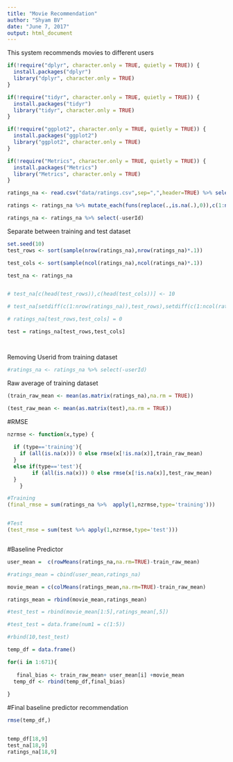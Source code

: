 ```yaml
---
title: "Movie Recommendation"
author: "Shyam BV"
date: "June 7, 2017"
output: html_document
---
```


This system recommends movies to different users

```r
if(!require("dplyr", character.only = TRUE, quietly = TRUE)) {
  install.packages("dplyr")
  library("dplyr", character.only = TRUE)
}

if(!require("tidyr", character.only = TRUE, quietly = TRUE)) {
  install.packages("tidyr")
  library("tidyr", character.only = TRUE)
}

if(!require("ggplot2", character.only = TRUE, quietly = TRUE)) {
  install.packages("ggplot2")
  library("ggplot2", character.only = TRUE)
}

if(!require("Metrics", character.only = TRUE, quietly = TRUE)) {
  install.packages("Metrics")
  library("Metrics", character.only = TRUE)
}

```


```r
ratings_na <- read.csv("data/ratings.csv",sep=",",header=TRUE) %>% select(-timestamp) %>% spread(movieId,rating) 

ratings <- ratings_na %>% mutate_each(funs(replace(.,is.na(.),0)),c(1:ncol(.)) )

ratings_na <- ratings_na %>% select(-userId)
```


Separate between training and test dataset


```r
set.seed(10)
test_rows <- sort(sample(nrow(ratings_na),nrow(ratings_na)*.1))

test_cols <- sort(sample(ncol(ratings_na),ncol(ratings_na)*.1))

test_na <- ratings_na


# test_na[c(head(test_rows)),c(head(test_cols))] <- 10

# test_na[setdiff(c(1:nrow(ratings_na)),test_rows),setdiff(c(1:ncol(ratings_na)),test_cols)] = NA

# ratings_na[test_rows,test_cols] = 0

test = ratings_na[test_rows,test_cols]




```

Removing Userid from training dataset

```r
#ratings_na <- ratings_na %>% select(-userId)
```


Raw average of training dataset

```r


(train_raw_mean <- mean(as.matrix(ratings_na),na.rm = TRUE))

(test_raw_mean <- mean(as.matrix(test),na.rm = TRUE))

```


#RMSE

```r

nzrmse <- function(x,type) {
  
  if (type=='training'){
    if (all(is.na(x))) 0 else rmse(x[!is.na(x)],train_raw_mean)
  }
  else if(type=='test'){
        if (all(is.na(x))) 0 else rmse(x[!is.na(x)],test_raw_mean)
  }
    }

#Training
(final_rmse = sum(ratings_na %>%  apply(1,nzrmse,type='training')))


#Test
(test_rmse = sum(test %>% apply(1,nzrmse,type='test')))



```



#Baseline Predictor

```r
user_mean =  c(rowMeans(ratings_na,na.rm=TRUE)-train_raw_mean)

#ratings_mean = cbind(user_mean,ratings_na)

movie_mean = c(colMeans(ratings_mean,na.rm=TRUE)-train_raw_mean) 

ratings_mean = rbind(movie_mean,ratings_mean)

#test_test = rbind(movie_mean[1:5],ratings_mean[,5])

#test_test = data.frame(num1 = c(1:5))

#rbind(10,test_test)

temp_df = data.frame()

for(i in 1:671){
  
   final_bias <- train_raw_mean+ user_mean[i] +movie_mean
  temp_df <- rbind(temp_df,final_bias)
  
}

```


#Final baseline predictor recommendation


```r

rmse(temp_df,)


temp_df[18,9]
test_na[18,9]
ratings_na[18,9]

```


































